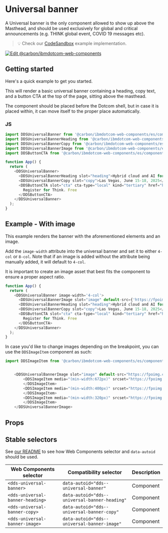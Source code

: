 
# Universal banner

A Universal banner is the only component allowed to show up above the Masthead, and should be used exclusively for global and critical announcements
 (e.g. THINK global event, COVID 19 messages etc).

> 💡 Check our
> [CodeSandbox](https://githubbox.com/carbon-design-system/carbon-for-ibm-dotcom/tree/v1/packages/web-components/examples/codesandbox/components-react/universal-banner)
> example implementation.

[![Edit @carbon/ibmdotcom-web-components](https://codesandbox.io/static/img/play-codesandbox.svg)](https://githubbox.com/carbon-design-system/carbon-for-ibm-dotcom/tree/v1/packages/web-components/examples/codesandbox/components-react/universal-banner)

## Getting started

Here's a quick example to get you started.

This will render a basic universal banner containing a heading, copy text, and a button CTA at the top of the page, sitting above the masthead.

The component should be placed before the Dotcom shell, but in case it is placed within, it can move itself to the proper place automatically.

### JS

```javascript
import DDSUniversalBanner from '@carbon/ibmdotcom-web-components/es/components-react/universal-banner/universal-banner';
import DDSUniversalBannerHeading from '@carbon/ibmdotcom-web-components/es/components-react/universal-banner/universal-banner-heading';
import DDSUniversalBannerCopy from '@carbon/ibmdotcom-web-components/es/components-react/universal-banner/universal-banner-copy';
import DDSUniversalBannerImage from '@carbon/ibmdotcom-web-components/es/components-react/universal-banner/universal-banner-image';
import DDSButtonCTA from '@carbon/ibmdotcom-web-components/es/components-react/cta/button-cta';

function App() {
  return (
    <DDSUniversalBanner>
      <DDSUniversalBannerHeading slot="heading">Hybrid cloud and AI for smarter business</DDSUniversalBannerHeading>
      <DDSUniversalBannerCopy slot="copy">Las Vegas, June 15-18, 2025</DDSUniversalBannerCopy>
      <DDSButtonCTA slot="cta" cta-type="local" kind="tertiary" href="https://www.example.com">
        Register for Think. Free
      </DDSButtonCTA>
    </DDSUniversalBanner>
  );
}
```

## Example - With image
This example renders the banner with the aforementioned elements and an image.

Add the `image-width` attribute into the universal banner and set it to either `4-col` or `8-col`.
Note that if an image is added without the attribute being manually added, it will default to `4-col`.

It is important to create an image asset that best fits the component to ensure a proper aspect ratio.

```javascript
function App() {
  return (
    <DDSUniversalBanner image-width='4-col'>
      <DDSUniversalBannerImage slot="image" default-src={'https://fpoimg.com/672x336?text=2:1&bg_color=ee5396&text_color=161616'}></DDSUniversalBannerImage>
      <DDSUniversalBannerHeading slot="heading">Hybrid cloud and AI for smarter business</DDSUniversalBannerHeading>
      <DDSUniversalBannerCopy slot="copy">Las Vegas, June 15-18, 2025</DDSUniversalBannerCopy>
      <DDSButtonCTA slot="cta" cta-type="local" kind="tertiary" href="https://www.example.com">
        Register for Think. Free
      </DDSButtonCTA>
    </DDSUniversalBanner>
  );
}
```

In case you'd like to change images depending on the breakpoint, you can use the `DDSImageItem` component as such:

```javascript
import DDSImageItem from '@carbon/ibmdotcom-web-components/es/components-react/image/image-item';


	<DDSUniversalBannerImage slot="image" default-src="https://fpoimg.com/672x336?text=2:1&bg_color=ee5396&text_color=161616">
		<DDSImageItem media="(min-width:672px)" srcset="https://fpoimg.com/672x336?text=2:1&bg_color=ee5396&text_color=161616">
		</DDSImageItem>
		<DDSImageItem media="(min-width:400px)" srcset="https://fpoimg.com/672x336?text=2:1&bg_color=ee5396&text_color=161616">
		</DDSImageItem>
		<DDSImageItem media="(min-width:320px)" srcset="https://fpoimg.com/672x336?text=2:1&bg_color=ee5396&text_color=161616">
		</DDSImageItem>
	</DDSUniversalBannerImage>
```

## Props

<Props of={PropTypesRef} />

## Stable selectors

See [our README](https://github.com/carbon-design-system/carbon-for-ibm-dotcom/tree/v1/packages/web-components#stable-selectors-for-analytics-and-integratione2e-testing-in-web-components) to see how Web Components selector and `data-autoid` should be used.

| Web Components selector       | Compatibility selector                           | Description |
| ----------------------------- | ------------------------------------------------ | ----------- |
| `<dds-universal-banner>` 			   | `data-autoid="dds--universal-banner"` 		     | Component   |
| `<dds-universal-banner-heading>` | `data-autoid="dds--universal-banner-heading"` | Component   |
| `<dds-universal-banner-copy>` 	 | `data-autoid="dds--universal-banner-copy"` 	 | Component   |
| `<dds-universal-banner-image>` 	 | `data-autoid="dds--universal-banner-image"` 	 | Component   |

<Description markdown={contributing} />
